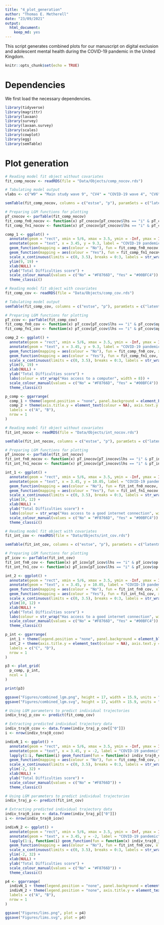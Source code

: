 ```yaml
---
title: "4_plot_generation"
author: "Thomas E. Metherell"
date: "23/09/2021"
output: 
  html_document: 
    keep_md: yes
---
```


This script generates combined plots for our manuscript on digital exclusion and adolescent mental health during the COVID-19 pandemic in the United Kingdom.

```r
knitr::opts_chunk$set(echo = TRUE)
```

# Dependencies
We first load the necessary dependencies.

```r
library(tidyverse)
library(magrittr)
library(lavaan)
library(survey)
library(lavaan.survey)
library(scales)
library(cowplot)
library(egg)
library(semTable)
```

# Plot generation

```r
# Reading model fit object without covariates
fit_comp_nocov <- readRDS(file = "Data/Objects/comp_nocov.rds")

# Tabulating model output
vlabs <- c("W9" = "Main study wave 9", "CV4" = "COVID-19 wave 4", "CV6" = "COVID-19 wave 6", "CV8" = "COVID-19 wave 8", "i" = "Intercept", "s" = "Linear coefficient", "q" = "Quadratic coefficient", "sex_merged" = "Sex", "birthy" = "Birth year", "ethn_caucasian" = "Dichotomised ethnicity", "mean_income" = "Mean monthly household income")

semTable(fit_comp_nocov, columns = c("estse", "p"), paramSets = c("latentmeans", "latentvariances", "latentcovariances", "residualvariances"), fits = c("chisq", "cfi", "rmsea"), varLabels = vlabs, file = "Data/Objects/comp_nocov_table.csv", type = "csv", print.results = FALSE)

# Preparing LGM functions for plotting
pT_cnocov <- parTable(fit_comp_nocov)
fit_comp_fn0_nocov <- function(x) pT_cnocov[pT_cnocov$lhs == "i" & pT_cnocov$op == "~1" & pT_cnocov$group == 2,]$est + pT_cnocov[pT_cnocov$lhs == "s" & pT_cnocov$op == "~1" & pT_cnocov$group == 2,]$est*x + pT_cnocov[pT_cnocov$lhs == "q" & pT_cnocov$op == "~1" & pT_cnocov$group == 2,]$est*x^2
fit_comp_fn1_nocov <- function(x) pT_cnocov[pT_cnocov$lhs == "i" & pT_cnocov$op == "~1" & pT_cnocov$group == 1,]$est + pT_cnocov[pT_cnocov$lhs == "s" & pT_cnocov$op == "~1" & pT_cnocov$group == 1,]$est*x + pT_cnocov[pT_cnocov$lhs == "q" & pT_cnocov$op == "~1" & pT_cnocov$group == 1,]$est*x^2

comp_1 <- ggplot() +
  annotate(geom = "rect", xmin = 5/6, xmax = 3.5, ymin = -Inf, ymax = Inf, fill = "grey", alpha = 0.3) +
  annotate(geom = "text", x = 3.45, y = 9.3, label = "COVID-19 pandemic", hjust = "right", vjust = "top") +
  geom_function(mapping = aes(colour = "No"), fun = fit_comp_fn0_nocov, xlim = c(0, 3), size = 1) +
  geom_function(mapping = aes(colour = "Yes"), fun = fit_comp_fn1_nocov, xlim = c(0, 3), size = 1) +
  scale_x_continuous(limits = c(0, 3.5), breaks = 0:3, labels = str_wrap(c("2017-19", "July 2020", "November 2020", "March 2021"), width = 8)) +
  ylim(9, 19) +
  xlab(NULL) +
  ylab("Total Difficulties score") +
  scale_colour_manual(values = c("No" = "#F8766D", "Yes" = "#00BFC4")) +
  theme_classic()

# Reading model fit object with covariates
fit_comp_cov <- readRDS(file = "Data/Objects/comp_cov.rds")

# Tabulating model output
semTable(fit_comp_cov, columns = c("estse", "p"), paramSets = c("latentmeans", "latentvariances", "latentcovariances", "residualvariances"), fits = c("chisq", "cfi", "rmsea"), varLabels = vlabs, file = "Data/Objects/comp_cov_table.csv", type = "csv", print.results = FALSE)

# Preparing LGM functions for plotting
pT_ccov <- parTable(fit_comp_cov)
fit_comp_fn0_cov <- function(x) pT_ccov[pT_ccov$lhs == "i" & pT_ccov$op == "~1" & pT_ccov$group == 2,]$est + pT_ccov[pT_ccov$lhs == "s" & pT_ccov$op == "~1" & pT_ccov$group == 2,]$est*x + pT_ccov[pT_ccov$lhs == "q" & pT_ccov$op == "~1" & pT_ccov$group == 2,]$est*x^2
fit_comp_fn1_cov <- function(x) pT_ccov[pT_ccov$lhs == "i" & pT_ccov$op == "~1" & pT_ccov$group == 1,]$est + pT_ccov[pT_ccov$lhs == "s" & pT_ccov$op == "~1" & pT_ccov$group == 1,]$est*x + pT_ccov[pT_ccov$lhs == "q" & pT_ccov$op == "~1" & pT_ccov$group == 1,]$est*x^2

comp_2 <- ggplot() +
  annotate(geom = "rect", xmin = 5/6, xmax = 3.5, ymin = -Inf, ymax = Inf, fill = "grey", alpha = 0.3) +
  annotate(geom = "text", x = 3.45, y = 9.3, label = "COVID-19 pandemic", hjust = "right", vjust = "top") +
  geom_function(mapping = aes(colour = "No"), fun = fit_comp_fn0_cov, xlim = c(0, 3), size = 1) +
  geom_function(mapping = aes(colour = "Yes"), fun = fit_comp_fn1_cov, xlim = c(0, 3), size = 1) +
  scale_x_continuous(limits = c(0, 3.5), breaks = 0:3, labels = str_wrap(c("2017-19", "July 2020", "November 2020", "March 2021"), width = 8)) +
  ylim(9, 19) +
  xlab(NULL) +
  ylab("Total Difficulties score") +
  labs(colour = str_wrap("Has access to a computer", width = 8)) +
  scale_colour_manual(values = c("No" = "#F8766D", "Yes" = "#00BFC4")) +
  theme_classic()

p_comp <- ggarrange(
  comp_1 + theme(legend.position = "none", panel.background = element_blank()),
  comp_2 + theme(axis.title.y = element_text(colour = NA), axis.text.y = element_blank(), panel.background = element_blank()),
  labels = c("A", "B"),
  nrow = 1
)
```

```r
# Reading model fit object without covariates
fit_int_nocov <- readRDS(file = "Data/Objects/int_nocov.rds")

semTable(fit_int_nocov, columns = c("estse", "p"), paramSets = c("latentmeans", "latentvariances", "latentcovariances", "residualvariances"), fits = c("chisq", "cfi", "rmsea"), varLabels = vlabs, file = "Data/Objects/int_nocov_table.csv", type = "csv", print.results = FALSE)

# Preparing LGM functions for plotting
pT_inocov <- parTable(fit_int_nocov)
fit_int_fn0_nocov <- function(x) pT_inocov[pT_inocov$lhs == "i" & pT_inocov$op == "~1" & pT_inocov$group == 2,]$est + pT_inocov[pT_inocov$lhs == "s" & pT_inocov$op == "~1" & pT_inocov$group == 2,]$est*x + pT_inocov[pT_inocov$lhs == "q" & pT_inocov$op == "~1" & pT_inocov$group == 2,]$est*x^2
fit_int_fn1_nocov <- function(x) pT_inocov[pT_inocov$lhs == "i" & pT_inocov$op == "~1" & pT_inocov$group == 1,]$est + pT_inocov[pT_inocov$lhs == "s" & pT_inocov$op == "~1" & pT_inocov$group == 1,]$est*x + pT_inocov[pT_inocov$lhs == "q" & pT_inocov$op == "~1" & pT_inocov$group == 1,]$est*x^2

int_1 <- ggplot() +
  annotate(geom = "rect", xmin = 5/6, xmax = 3.5, ymin = -Inf, ymax = Inf, fill = "grey", alpha = 0.3) +
  annotate(geom = "text", x = 3.45, y = 10.05, label = "COVID-19 pandemic", hjust = "right", vjust = "top") +
  geom_function(mapping = aes(colour = "No"), fun = fit_int_fn0_nocov, xlim = c(0, 3), size = 1) +
  geom_function(mapping = aes(colour = "Yes"), fun = fit_int_fn1_nocov, xlim = c(0, 3), size = 1) +
  scale_x_continuous(limits = c(0, 3.5), breaks = 0:3, labels = str_wrap(c("2017-19", "July 2020", "November 2020", "March 2021"), width = 8)) +
  ylim(10, 12) +
  xlab(NULL) +
  ylab("Total Difficulties score") +
  labs(colour = str_wrap("Has access to a good internet connection", width = 10), fill = NULL) +
  scale_colour_manual(values = c("No" = "#F8766D", "Yes" = "#00BFC4")) +
  theme_classic()

# Reading model fit object with covariates
fit_int_cov <- readRDS(file = "Data/Objects/int_cov.rds")

semTable(fit_int_cov, columns = c("estse", "p"), paramSets = c("latentmeans", "latentvariances", "latentcovariances", "residualvariances"), fits = c("chisq", "cfi", "rmsea"), varLabels = vlabs, file = "Data/Objects/int_cov_table.csv", type = "csv", print.results = FALSE)

# Preparing LGM functions for plotting
pT_icov <- parTable(fit_int_cov)
fit_int_fn0_cov <- function(x) pT_icov[pT_icov$lhs == "i" & pT_icov$op == "~1" & pT_icov$group == 2,]$est + pT_icov[pT_icov$lhs == "s" & pT_icov$op == "~1" & pT_icov$group == 2,]$est*x + pT_icov[pT_icov$lhs == "q" & pT_icov$op == "~1" & pT_icov$group == 2,]$est*x^2
fit_int_fn1_cov <- function(x) pT_icov[pT_icov$lhs == "i" & pT_icov$op == "~1" & pT_icov$group == 1,]$est + pT_icov[pT_icov$lhs == "s" & pT_icov$op == "~1" & pT_icov$group == 1,]$est*x + pT_icov[pT_icov$lhs == "q" & pT_icov$op == "~1" & pT_icov$group == 1,]$est*x^2

int_2 <- ggplot() +
  annotate(geom = "rect", xmin = 5/6, xmax = 3.5, ymin = -Inf, ymax = Inf, fill = "grey", alpha = 0.3) +
  annotate(geom = "text", x = 3.45, y = 10.05, label = "COVID-19 pandemic", hjust = "right", vjust = "top") +
  geom_function(mapping = aes(colour = "No"), fun = fit_int_fn0_cov, xlim = c(0, 3), size = 1) +
  geom_function(mapping = aes(colour = "Yes"), fun = fit_int_fn1_cov, xlim = c(0, 3), size = 1) +
  scale_x_continuous(limits = c(0, 3.5), breaks = 0:3, labels = str_wrap(c("2017-19", "July 2020", "November 2020", "March 2021"), width = 8)) +
  ylim(10, 12) +
  xlab(NULL) +
  ylab("Total Difficulties score") +
  labs(colour = str_wrap("Has access to a good internet connection", width = 10)) +
  scale_colour_manual(values = c("No" = "#F8766D", "Yes" = "#00BFC4")) +
  theme_classic()

p_int <- ggarrange(
  int_1 + theme(legend.position = "none", panel.background = element_blank()),
  int_2 + theme(axis.title.y = element_text(colour = NA), axis.text.y = element_blank(), panel.background = element_blank()),
  labels = c("C", "D"),
  nrow = 1
)

p3 <- plot_grid(
  p_comp, p_int,
  ncol = 1
)

print(p3)

ggsave("Figures/combined_lgm.png", height = 17, width = 15.9, units = "cm")
ggsave("Figures/combined_lgm.svg", height = 17, width = 15.9, units = "cm")
```

```r
# Using LGM parameters to predict individual trajectories
indiv_traj_p_cov <- predict(fit_comp_cov)

# Extracting predicted individual trajectory data
indiv_traj0_ccov <- data.frame(indiv_traj_p_cov[["0"]])
i <- nrow(indiv_traj0_ccov)

indivN_1 <- ggplot() +
  annotate(geom = "rect", xmin = 5/6, xmax = 3.5, ymin = -Inf, ymax = Inf, fill = "grey", alpha = 0.3) +
  annotate(geom = "text", x = 3.45, y = -2, label = "COVID-19 pandemic", hjust = "right", vjust = "top") +
  lapply(1:i, function(i) geom_function(fun = function(x) indiv_traj0_ccov$i[i] + indiv_traj0_ccov$s[i] * x + indiv_traj0_ccov$q[i] * x^2, mapping = aes(colour = "No"), xlim = c(0, 3), size = 0.5, alpha = 20/nrow(indiv_traj0_ccov))) +
  geom_function(mapping = aes(colour = "No"), fun = fit_comp_fn0_cov, xlim = c(0, 3), size = 2) +
  scale_x_continuous(limits = c(0, 3.5), breaks = 0:3, labels = str_wrap(c("2017-19", "July 2020", "November 2020", "March 2021"), width = 8)) +
  ylim(-2, 32) +
  xlab(NULL) +
  ylab("Total Difficulties score") +
  scale_colour_manual(values = c("No" = "#F8766D")) +
  theme_classic()

# Using LGM parameters to predict individual trajectories
indiv_traj_p <- predict(fit_int_cov)

# Extracting predicted individual trajectory data
indiv_traj0_icov <- data.frame(indiv_traj_p[["0"]])
i <- nrow(indiv_traj0_icov)

indivN_2 <- ggplot() +
  annotate(geom = "rect", xmin = 5/6, xmax = 3.5, ymin = -Inf, ymax = Inf, fill = "grey", alpha = 0.3) +
  annotate(geom = "text", x = 3.45, y = -2, label = "COVID-19 pandemic", hjust = "right", vjust = "top") +
  lapply(1:i, function(i) geom_function(fun = function(x) indiv_traj0_icov$i[i] + indiv_traj0_icov$s[i] * x + indiv_traj0_icov$q[i] * x^2, mapping = aes(colour = "No"), xlim = c(0, 3), size = 0.5, alpha = 20/nrow(indiv_traj0_icov))) +
  geom_function(mapping = aes(colour = "No"), fun = fit_int_fn0_cov, xlim = c(0, 3), size = 2) +
  scale_x_continuous(limits = c(0, 3.5), breaks = 0:3, labels = str_wrap(c("2017-19", "July 2020", "November 2020", "March 2021"), width = 8)) +
  ylim(-2, 32) +
  xlab(NULL) +
  ylab("Total Difficulties score") +
  scale_colour_manual(values = c("No" = "#F8766D")) +
  theme_classic()

p4 <- ggarrange(
  indivN_1 + theme(legend.position = "none", panel.background = element_blank()),
  indivN_2 + theme(legend.position = "none", axis.title.y = element_text(colour = NA), axis.text.y = element_blank(), panel.background = element_blank()),
  labels = c("A", "B"),
  nrow = 1
)

ggsave("Figures/lims.png", plot = p4)
ggsave("Figures/lims.svg", plot = p4)
```